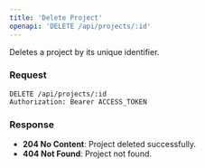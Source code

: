 ```yaml
---
title: 'Delete Project'
openapi: 'DELETE /api/projects/:id'
---
```


Deletes a project by its unique identifier.

### Request

```
DELETE /api/projects/:id
Authorization: Bearer ACCESS_TOKEN
```

### Response

- **204 No Content**: Project deleted successfully.
- **404 Not Found**: Project not found.
